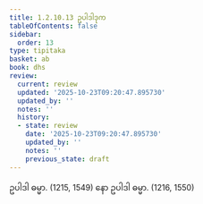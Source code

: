 ```yaml
---
title: 1.2.10.13 ဥပါဒါဒုက
tableOfContents: false
sidebar:
  order: 13
type: tipitaka
basket: ab
book: dhs
review:
  current: review
  updated: '2025-10-23T09:20:47.895730'
  updated_by: ''
  notes: ''
  history:
  - state: review
    date: '2025-10-23T09:20:47.895730'
    updated_by: ''
    notes: ''
    previous_state: draft
---
```



<ReviewStatus review={frontmatter.review} showDetails={true} />

<HypothesisAnnotation frontmatter={frontmatter} />

<DynamicBreadcrumb />

<Division number="89" book="dhs" e="ch" v="29" p="12">

<Paragraph number="210" book="dhs">
ဥပါဒါ ဓမ္မာ. (<Emphasis>1215, 1549</Emphasis>)
</Paragraph>

<Paragraph number="211" book="dhs">
နော ဥပါဒါ ဓမ္မာ. (<Emphasis>1216, 1550</Emphasis>)
</Paragraph>
</Division>